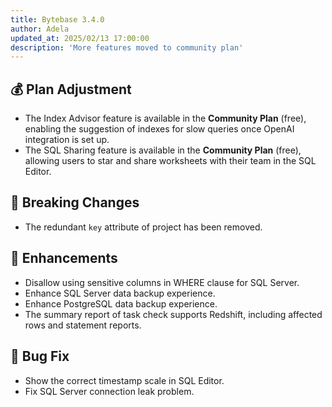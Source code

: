```yaml
---
title: Bytebase 3.4.0
author: Adela
updated_at: 2025/02/13 17:00:00
description: 'More features moved to community plan'
---
```



## 💰 Plan Adjustment

- The Index Advisor feature is available in the **Community Plan** (free), enabling the suggestion of indexes for slow queries once OpenAI integration is set up.
- The SQL Sharing feature is available in the **Community Plan** (free), allowing users to star and share worksheets with their team in the SQL Editor.

## 🔔 Breaking Changes

- The redundant `key` attribute of project has been removed.

## 🎄 Enhancements

- Disallow using sensitive columns in WHERE clause for SQL Server.
- Enhance SQL Server data backup experience.
- Enhance PostgreSQL data backup experience.
- The summary report of task check supports Redshift, including affected rows and statement reports.

## 🐞 Bug Fix

- Show the correct timestamp scale in SQL Editor.
- Fix SQL Server connection leak problem.

<InstallUpgrade />
